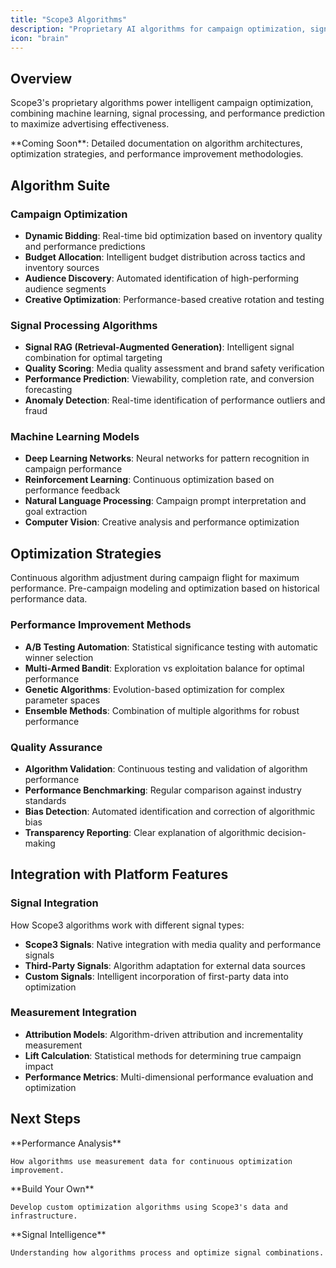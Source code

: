 ```yaml
---
title: "Scope3 Algorithms" 
description: "Proprietary AI algorithms for campaign optimization, signal processing, and performance prediction"
icon: "brain"
---
```


## Overview

Scope3's proprietary algorithms power intelligent campaign optimization, combining machine learning, signal processing, and performance prediction to maximize advertising effectiveness.

<Info>
**Coming Soon**: Detailed documentation on algorithm architectures, optimization strategies, and performance improvement methodologies.
</Info>

## Algorithm Suite

### Campaign Optimization
- **Dynamic Bidding**: Real-time bid optimization based on inventory quality and performance predictions
- **Budget Allocation**: Intelligent budget distribution across tactics and inventory sources
- **Audience Discovery**: Automated identification of high-performing audience segments
- **Creative Optimization**: Performance-based creative rotation and testing

### Signal Processing Algorithms
- **Signal RAG (Retrieval-Augmented Generation)**: Intelligent signal combination for optimal targeting
- **Quality Scoring**: Media quality assessment and brand safety verification
- **Performance Prediction**: Viewability, completion rate, and conversion forecasting
- **Anomaly Detection**: Real-time identification of performance outliers and fraud

### Machine Learning Models
- **Deep Learning Networks**: Neural networks for pattern recognition in campaign performance
- **Reinforcement Learning**: Continuous optimization based on performance feedback
- **Natural Language Processing**: Campaign prompt interpretation and goal extraction
- **Computer Vision**: Creative analysis and performance optimization

## Optimization Strategies

<CardGroup cols={2}>
  <Card title="Real-time Optimization" icon="lightning">
    Continuous algorithm adjustment during campaign flight for maximum performance.
  </Card>
  
  <Card title="Predictive Optimization" icon="crystal-ball">
    Pre-campaign modeling and optimization based on historical performance data.
  </Card>
</CardGroup>

### Performance Improvement Methods
- **A/B Testing Automation**: Statistical significance testing with automatic winner selection
- **Multi-Armed Bandit**: Exploration vs exploitation balance for optimal performance
- **Genetic Algorithms**: Evolution-based optimization for complex parameter spaces
- **Ensemble Methods**: Combination of multiple algorithms for robust performance

### Quality Assurance
- **Algorithm Validation**: Continuous testing and validation of algorithm performance
- **Performance Benchmarking**: Regular comparison against industry standards
- **Bias Detection**: Automated identification and correction of algorithmic bias
- **Transparency Reporting**: Clear explanation of algorithmic decision-making

## Integration with Platform Features

### Signal Integration
How Scope3 algorithms work with different signal types:
- **Scope3 Signals**: Native integration with media quality and performance signals
- **Third-Party Signals**: Algorithm adaptation for external data sources
- **Custom Signals**: Intelligent incorporation of first-party data into optimization

### Measurement Integration  
- **Attribution Models**: Algorithm-driven attribution and incrementality measurement
- **Lift Calculation**: Statistical methods for determining true campaign impact
- **Performance Metrics**: Multi-dimensional performance evaluation and optimization

## Next Steps

<CardGroup cols={3}>
  <Card title="Measurement" href="/optimization/measurement" icon="chart-line-up">
    **Performance Analysis**
    
    How algorithms use measurement data for continuous optimization improvement.
  </Card>
  
  <Card title="Custom Algorithms" href="/optimization/custom-algorithms" icon="gear">
    **Build Your Own**
    
    Develop custom optimization algorithms using Scope3's data and infrastructure.
  </Card>
  
  <Card title="Signal Processing" href="/object-guides/signal" icon="radar">
    **Signal Intelligence**
    
    Understanding how algorithms process and optimize signal combinations.
  </Card>
</CardGroup>